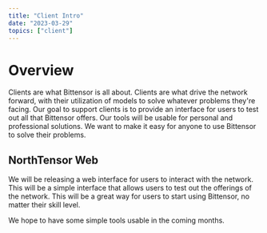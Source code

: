 ```yaml
---
title: "Client Intro"
date: "2023-03-29"
topics: ["client"]
---
```


# Overview

Clients are what Bittensor is all about. Clients are what drive the network forward, with their utilization of models to solve whatever problems they're facing. Our goal to support clients is to provide an interface for users to test out all that Bittensor offers. Our tools will be usable for personal and professional solutions. We want to make it easy for anyone to use Bittensor to solve their problems.

## NorthTensor Web

We will be releasing a web interface for users to interact with the network. This will be a simple interface that allows users to test out the offerings of the network. This will be a great way for users to start using Bittensor, no matter their skill level.

We hope to have some simple tools usable in the coming months.

